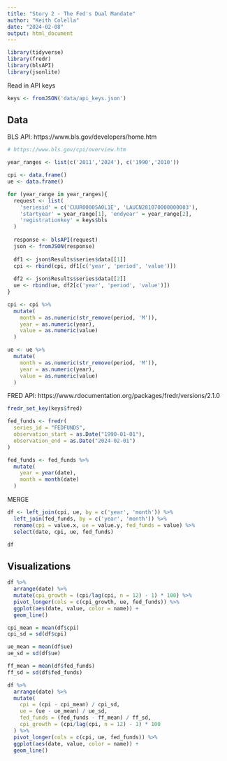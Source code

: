 ```yaml
---
title: "Story 2 - The Fed's Dual Mandate"
author: "Keith Colella"
date: "2024-02-08"
output: html_document
---
```


```r
library(tidyverse)
library(fredr)
library(blsAPI)
library(jsonlite)
```

Read in API keys

```r
keys <- fromJSON('data/api_keys.json')
```

## Data

BLS API: https://www.bls.gov/developers/home.htm

```r
# https://www.bls.gov/cpi/overview.htm

year_ranges <- list(c('2011','2024'), c('1990','2010'))

cpi <- data.frame()
ue <- data.frame()

for (year_range in year_ranges){
  request <- list(
    'seriesid' = c('CUUR0000SA0L1E', 'LAUCN281070000000003'), 
    'startyear' = year_range[1], 'endyear' = year_range[2],
    'registrationkey' = keys$bls
  )
  
  response <- blsAPI(request) 
  json <- fromJSON(response)
  
  df1 <- json$Results$series$data[[1]]
  cpi <- rbind(cpi, df1[c('year', 'period', 'value')])
  
  df2 <- json$Results$series$data[[2]]
  ue <- rbind(ue, df2[c('year', 'period', 'value')])
}

cpi <- cpi %>%
  mutate(
    month = as.numeric(str_remove(period, 'M')),
    year = as.numeric(year),
    value = as.numeric(value)
  )

ue <- ue %>%
  mutate(
    month = as.numeric(str_remove(period, 'M')),
    year = as.numeric(year),
    value = as.numeric(value)
  )
```

FRED API: https://www.rdocumentation.org/packages/fredr/versions/2.1.0

```r
fredr_set_key(keys$fred)

fed_funds <- fredr(
  series_id = "FEDFUNDS",
  observation_start = as.Date("1990-01-01"),
  observation_end = as.Date("2024-02-01")
)

fed_funds <- fed_funds %>%
  mutate(
    year = year(date),
    month = month(date)
  )
```

MERGE

```r
df <- left_join(cpi, ue, by = c('year', 'month')) %>%
  left_join(fed_funds, by = c('year', 'month')) %>%
  rename(cpi = value.x, ue = value.y, fed_funds = value) %>%
  select(date, cpi, ue, fed_funds)

df
```

## Visualizations

```r
df %>%
  arrange(date) %>%
  mutate(cpi_growth = (cpi/lag(cpi, n = 12) - 1) * 100) %>%
  pivot_longer(cols = c(cpi_growth, ue, fed_funds)) %>%
  ggplot(aes(date, value, color = name)) +
  geom_line()
```

```r
cpi_mean = mean(df$cpi)
cpi_sd = sd(df$cpi)

ue_mean = mean(df$ue)
ue_sd = sd(df$ue)

ff_mean = mean(df$fed_funds)
ff_sd = sd(df$fed_funds)

df %>%
  arrange(date) %>%
  mutate(
    cpi = (cpi - cpi_mean) / cpi_sd,
    ue = (ue - ue_mean) / ue_sd,
    fed_funds = (fed_funds - ff_mean) / ff_sd,
    cpi_growth = (cpi/lag(cpi, n = 12) - 1) * 100
  ) %>%
  pivot_longer(cols = c(cpi, ue, fed_funds)) %>%
  ggplot(aes(date, value, color = name)) +
  geom_line()
```

